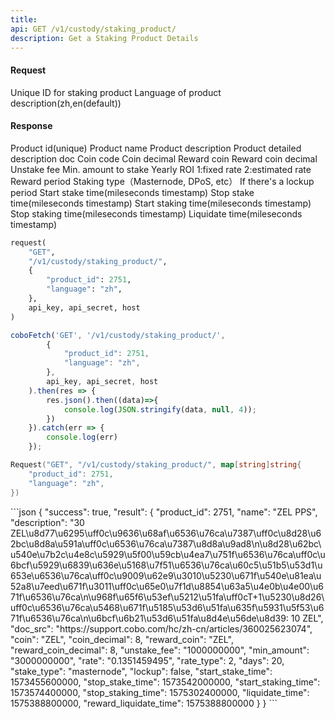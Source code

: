 ```yaml
---
title: 
api: GET /v1/custody/staking_product/ 
description: Get a Staking Product Details 
---
```

#### Request 

<ParamField body="product_id" type="String" required>Unique ID for staking product</ParamField> 
<ParamField body="language" type="String" >Language of product description(zh,en(default))</ParamField> 

#### Response 

<ResponseField name="product_id" type="Int" >Product id(unique)</ResponseField> 
<ResponseField name="name" type="String" >Product name</ResponseField> 
<ResponseField name="description" type="String" >Product description</ResponseField> 
<ResponseField name="doc_src" type="String" >Product detailed description doc</ResponseField> 
<ResponseField name="coin" type="String" >Coin code</ResponseField> 
<ResponseField name="coin_decimal" type="Int" >Coin decimal</ResponseField> 
<ResponseField name="reward_coin" type="String" >Reward coin</ResponseField> 
<ResponseField name="reward_coin_decimal" type="Int" >Reward coin decimal</ResponseField> 
<ResponseField name="unstake_fee" type="String" >Unstake fee</ResponseField> 
<ResponseField name="min_amount" type="String" >Min. amount to stake</ResponseField> 
<ResponseField name="rate" type="String" >Yearly ROI</ResponseField> 
<ResponseField name="rate_type" type="Int" >1:fixed rate 2:estimated rate</ResponseField> 
<ResponseField name="days" type="Int" >Reward period</ResponseField> 
<ResponseField name="stake_type" type="String" >Staking type（Masternode, DPoS, etc）</ResponseField> 
<ResponseField name="lockup" type="Bool" >If there's a lockup period</ResponseField> 
<ResponseField name="start_stake_time" type="Int" >Start stake time(mileseconds timestamp)</ResponseField> 
<ResponseField name="stop_stake_time" type="Int" >Stop stake time(mileseconds timestamp)</ResponseField> 
<ResponseField name="start_staking_time" type="Int" >Start staking time(mileseconds timestamp)</ResponseField> 
<ResponseField name="stop_staking_time" type="Int" >Stop staking time(mileseconds timestamp)</ResponseField> 
<ResponseField name="liquidate_time" type="Int" >Liquidate time(mileseconds timestamp)</ResponseField> 
<RequestExample>
```python Python
request(
    "GET",
    "/v1/custody/staking_product/",
    {
        "product_id": 2751,
        "language": "zh",
    },
    api_key, api_secret, host
)
```
```javascript JavaScript
coboFetch('GET', '/v1/custody/staking_product/',
        {
            "product_id": 2751,
            "language": "zh",
        },
        api_key, api_secret, host
    ).then(res => {
        res.json().then((data)=>{
            console.log(JSON.stringify(data, null, 4));
        })
    }).catch(err => {
        console.log(err)
    });
```
```go Go
Request("GET", "/v1/custody/staking_product/", map[string]string{
    "product_id": 2751,
    "language": "zh",
})
```
</RequestExample>

<ResponseExample>
```json
{
  "success": true,
  "result": {
    "product_id": 2751,
    "name": "ZEL PPS",
    "description": "30 ZEL\u8d77\u6295\uff0c\u9636\u68af\u6536\u76ca\u7387\uff0c\u8d28\u62bc\u8d8a\u591a\uff0c\u6536\u76ca\u7387\u8d8a\u9ad8\n\u8d28\u62bc\u540e\u7b2c\u4e8c\u5929\u5f00\u59cb\u4ea7\u751f\u6536\u76ca\uff0c\u6bcf\u5929\u6839\u636e\u5168\u7f51\u6536\u76ca\u60c5\u51b5\u53d1\u653e\u6536\u76ca\uff0c\u9009\u62e9\u3010\u5230\u671f\u540e\u81ea\u52a8\u7eed\u671f\u3011\uff0c\u65e0\u7f1d\u8854\u63a5\u4e0b\u4e00\u671f\u6536\u76ca\n\u968f\u65f6\u53ef\u5212\u51fa\uff0cT+1\u5230\u8d26\uff0c\u6536\u76ca\u5468\u671f\u5185\u53d6\u51fa\u635f\u5931\u5f53\u671f\u6536\u76ca\n\u6bcf\u6b21\u53d6\u51fa\u8d4e\u56de\u8d39: 10 ZEL",
    "doc_src": "https://support.cobo.com/hc/zh-cn/articles/360025623074",
    "coin": "ZEL",
    "coin_decimal": 8,
    "reward_coin": "ZEL",
    "reward_coin_decimal": 8,
    "unstake_fee": "1000000000",
    "min_amount": "3000000000",
    "rate": "0.1351459495",
    "rate_type": 2,
    "days": 20,
    "stake_type": "masternode",
    "lockup": false,
    "start_stake_time": 1573455600000,
    "stop_stake_time": 1573542000000,
    "start_staking_time": 1573574400000,
    "stop_staking_time": 1575302400000,
    "liquidate_time": 1575388800000,
    "reward_liquidate_time": 1575388800000
  }
}
```
</ResponseExample>

